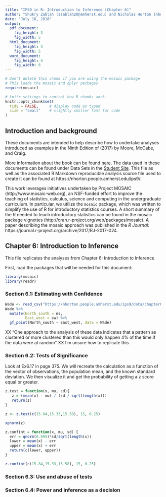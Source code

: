 ```yaml
---
title: "IPS9 in R: Introduction to Inference (Chapter 6)"
author: "Shukry Zablah (szablah20@amherst.edu) and Nicholas Horton (nhorton@amherst.edu)"
date: "July 18, 2018"
output: 
  pdf_document:
    fig_height: 3
    fig_width: 5
  html_document:
    fig_height: 3
    fig_width: 5
  word_document:
    fig_height: 4
    fig_width: 6
---
```



```r
# Don't delete this chunk if you are using the mosaic package
# This loads the mosaic and dplyr packages
require(mosaic)
```

```r
# knitr settings to control how R chunks work.
knitr::opts_chunk$set(
  tidy = FALSE,     # display code as typed
  size = "small"    # slightly smaller font for code
)
```

## Introduction and background 

These documents are intended to help describe how to undertake analyses introduced 
as examples in the Ninth Edition of \emph{Introduction to the Practice of Statistics} (2017) by Moore, McCabe, and Craig.

More information about the book can be found [here](https://macmillanlearning.com/Catalog/product/introductiontothepracticeofstatistics-ninthedition-moore).
The data used in these documents can be found under Data Sets in the [Student Site](https://www.macmillanlearning.com/catalog/studentresources/ips9e?_ga=2.29224888.526668012.1531487989-1209447309.1529940008#). This
file as well as the associated R Markdown reproducible analysis source file used to create it can be found at https://nhorton.people.amherst.edu/ips9/.

This work leverages initiatives undertaken by Project MOSAIC (http://www.mosaic-web.org), an NSF-funded effort to improve the teaching of statistics, calculus, science and computing in the undergraduate curriculum. In particular, we utilize the `mosaic` package, which was written to simplify the use of R for introductory statistics courses. A short summary of the R needed to teach introductory statistics can be found in the mosaic package vignettes (http://cran.r-project.org/web/packages/mosaic).  A paper describing the mosaic approach was published in the *R Journal*: https://journal.r-project.org/archive/2017/RJ-2017-024.
  
## Chapter 6: Introduction to Inference
This file replicates the analyses from Chapter 6: Introduction to Inference. 

First, load the packages that will be needed for this document: 
```r
library(mosaic)
library(readr)
```

### Section 6.1: Estimating with Confidence 

```r
Wade <- read_csv("https://nhorton.people.amherst.edu/ips9/data/chapter06/EG06-01WADE.csv")
Wade %>% 
  mutate(North_south = ns,
         East_west = ew) %>%
  gf_point(North_south ~ East_west, data = Wade)
```

XX "One approach to the analysis of these data indicates that a pattern as clustered or more clustered  than this would only happen 4% of the time if the data were at random"
XX I'm unsure how to replicate this.

### Section 6.2: Tests of Significance

Look at Ex6.17 in page 375. We will recreate the calculation as a function of the vector of observations, the population mean, and the known standard deviation. We then visualize it and get the probability of getting a z score equal or greater. 

```r
z.test = function(x, mu, sd){
   z = (mean(x) - mu) / (sd / sqrt(length(x)))
   return(z)
}

z <- z.test(c(15.84,15.33,15.58), 15, 0.25)

xpnorm(z)

z.confint = function(x, mu, sd) {
  err = qnorm(0.995)*sd/sqrt(length(x))
  lower = mean(x) - err
  upper = mean(x) + err
  return(c(lower, upper))
}

z.confint(c(15.84,15.33,15.58), 15, 0.25)
```
### Section 6.3: Use and abuse of tests
### Section 6.4: Power and inference as a decision
